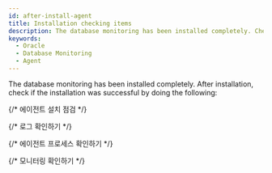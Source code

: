 ```yaml
---
id: after-install-agent
title: Installation checking items
description: The database monitoring has been installed completely. Check the checklist after installation.
keywords:
  - Oracle
  - Database Monitoring
  - Agent
---
```


The database monitoring has been installed completely. After installation, check if the installation was successful by doing the following:

{/* 에이전트 설치 점검 */}

<Dbcheckagentlog />

{/* 로그 확인하기 */}

<Dbcheckdblogs />

{/* 에이전트 프로세스 확인하기 */}

<Dbcheckagentprocess />

{/* 모니터링 확인하기 */}

<Dbcheckmonitoringagentlists />
